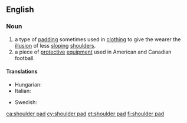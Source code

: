 ==English==
{{wikipedia|shoulder pads}}
{{wikipedia|Shoulder pads (fashion)}}

===Noun===
{{en-noun|head=[[shoulder]] [[pad]]}}

# a type of [[padding]] sometimes used in [[clothing]] to give the wearer the [[illusion]] of less [[sloping]] [[shoulder]]s.
# a piece of [[protective]] [[equipment]] used in American and Canadian football.

====Translations====
{{trans-top|a type of padding}}
* Hungarian: {{t|hu|válltömés}}
* Italian: {{t|it|spallina|f}}
{{trans-mid}}
* Swedish: {{t|sv|axelvadd|c}}
{{trans-bottom}}

[[ca:shoulder pad]]
[[cy:shoulder pad]]
[[et:shoulder pad]]
[[fi:shoulder pad]]